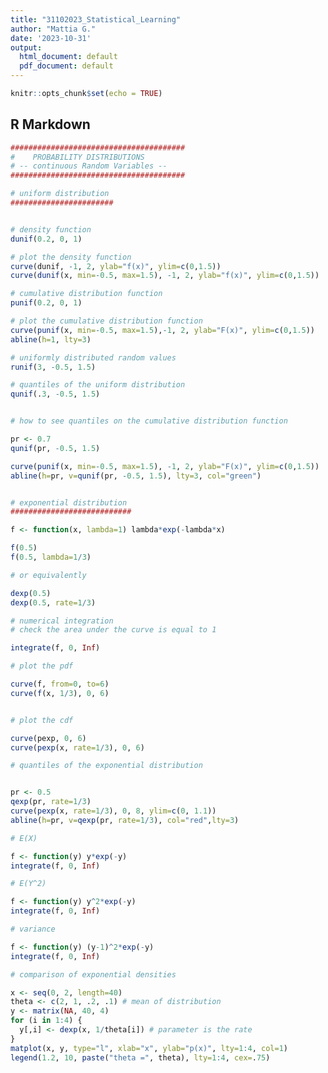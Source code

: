 ```yaml
---
title: "31102023_Statistical_Learning"
author: "Mattia G."
date: '2023-10-31'
output:
  html_document: default
  pdf_document: default
---
```


```r
knitr::opts_chunk$set(echo = TRUE)
```

## R Markdown



```r
#######################################
#    PROBABILITY DISTRIBUTIONS
# -- continuous Random Variables --
#######################################

# uniform distribution
#######################


# density function
dunif(0.2, 0, 1)

# plot the density function
curve(dunif, -1, 2, ylab="f(x)", ylim=c(0,1.5))
curve(dunif(x, min=-0.5, max=1.5), -1, 2, ylab="f(x)", ylim=c(0,1.5))

# cumulative distribution function
punif(0.2, 0, 1)

# plot the cumulative distribution function
curve(punif(x, min=-0.5, max=1.5),-1, 2, ylab="F(x)", ylim=c(0,1.5))
abline(h=1, lty=3)

# uniformly distributed random values
runif(3, -0.5, 1.5)

# quantiles of the uniform distribution
qunif(.3, -0.5, 1.5)


# how to see quantiles on the cumulative distribution function

pr <- 0.7
qunif(pr, -0.5, 1.5)

curve(punif(x, min=-0.5, max=1.5), -1, 2, ylab="F(x)", ylim=c(0,1.5))
abline(h=pr, v=qunif(pr, -0.5, 1.5), lty=3, col="green")


# exponential distribution
###########################

f <- function(x, lambda=1) lambda*exp(-lambda*x)

f(0.5)
f(0.5, lambda=1/3)

# or equivalently

dexp(0.5)
dexp(0.5, rate=1/3)

# numerical integration
# check the area under the curve is equal to 1

integrate(f, 0, Inf)

# plot the pdf

curve(f, from=0, to=6)
curve(f(x, 1/3), 0, 6)


# plot the cdf

curve(pexp, 0, 6)
curve(pexp(x, rate=1/3), 0, 6)

# quantiles of the exponential distribution


pr <- 0.5
qexp(pr, rate=1/3)
curve(pexp(x, rate=1/3), 0, 8, ylim=c(0, 1.1))
abline(h=pr, v=qexp(pr, rate=1/3), col="red",lty=3)

# E(X)

f <- function(y) y*exp(-y)
integrate(f, 0, Inf)

# E(Y^2)

f <- function(y) y^2*exp(-y)
integrate(f, 0, Inf)

# variance

f <- function(y) (y-1)^2*exp(-y)
integrate(f, 0, Inf)

# comparison of exponential densities

x <- seq(0, 2, length=40)
theta <- c(2, 1, .2, .1) # mean of distribution
y <- matrix(NA, 40, 4)
for (i in 1:4) {
  y[,i] <- dexp(x, 1/theta[i]) # parameter is the rate
}
matplot(x, y, type="l", xlab="x", ylab="p(x)", lty=1:4, col=1)
legend(1.2, 10, paste("theta =", theta), lty=1:4, cex=.75)
```


